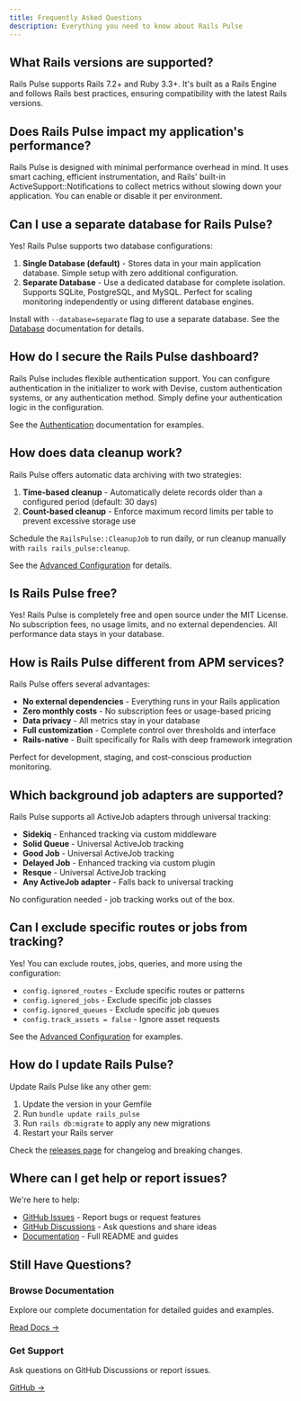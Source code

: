 ```yaml
---
title: Frequently Asked Questions
description: Everything you need to know about Rails Pulse
---
```


## What Rails versions are supported?

Rails Pulse supports Rails 7.2+ and Ruby 3.3+. It's built as a Rails Engine and follows Rails best practices, ensuring compatibility with the latest Rails versions.

## Does Rails Pulse impact my application's performance?

Rails Pulse is designed with minimal performance overhead in mind. It uses smart caching, efficient instrumentation, and Rails' built-in ActiveSupport::Notifications to collect metrics without slowing down your application. You can enable or disable it per environment.

## Can I use a separate database for Rails Pulse?

Yes! Rails Pulse supports two database configurations:

1. **Single Database (default)** - Stores data in your main application database. Simple setup with zero additional configuration.
2. **Separate Database** - Use a dedicated database for complete isolation. Supports SQLite, PostgreSQL, and MySQL. Perfect for scaling monitoring independently or using different database engines.

Install with `--database=separate` flag to use a separate database. See the [Database](/documentation/database) documentation for details.

## How do I secure the Rails Pulse dashboard?

Rails Pulse includes flexible authentication support. You can configure authentication in the initializer to work with Devise, custom authentication systems, or any authentication method. Simply define your authentication logic in the configuration.

See the [Authentication](/documentation/authentication) documentation for examples.

## How does data cleanup work?

Rails Pulse offers automatic data archiving with two strategies:

1. **Time-based cleanup** - Automatically delete records older than a configured period (default: 30 days)
2. **Count-based cleanup** - Enforce maximum record limits per table to prevent excessive storage use

Schedule the `RailsPulse::CleanupJob` to run daily, or run cleanup manually with `rails rails_pulse:cleanup`.

See the [Advanced Configuration](/documentation/advanced#data-cleanup) for details.

## Is Rails Pulse free?

Yes! Rails Pulse is completely free and open source under the MIT License. No subscription fees, no usage limits, and no external dependencies. All performance data stays in your database.

## How is Rails Pulse different from APM services?

Rails Pulse offers several advantages:

- **No external dependencies** - Everything runs in your Rails application
- **Zero monthly costs** - No subscription fees or usage-based pricing
- **Data privacy** - All metrics stay in your database
- **Full customization** - Complete control over thresholds and interface
- **Rails-native** - Built specifically for Rails with deep framework integration

Perfect for development, staging, and cost-conscious production monitoring.

## Which background job adapters are supported?

Rails Pulse supports all ActiveJob adapters through universal tracking:

- **Sidekiq** - Enhanced tracking via custom middleware
- **Solid Queue** - Universal ActiveJob tracking
- **Good Job** - Universal ActiveJob tracking
- **Delayed Job** - Enhanced tracking via custom plugin
- **Resque** - Universal ActiveJob tracking
- **Any ActiveJob adapter** - Falls back to universal tracking

No configuration needed - job tracking works out of the box.

## Can I exclude specific routes or jobs from tracking?

Yes! You can exclude routes, jobs, queries, and more using the configuration:

- `config.ignored_routes` - Exclude specific routes or patterns
- `config.ignored_jobs` - Exclude specific job classes
- `config.ignored_queues` - Exclude specific job queues
- `config.track_assets = false` - Ignore asset requests

See the [Advanced Configuration](/documentation/advanced#filtering) for examples.

## How do I update Rails Pulse?

Update Rails Pulse like any other gem:

1. Update the version in your Gemfile
2. Run `bundle update rails_pulse`
3. Run `rails db:migrate` to apply any new migrations
4. Restart your Rails server

Check the [releases page](https://github.com/railspulse/rails_pulse/releases) for changelog and breaking changes.

## Where can I get help or report issues?

We're here to help:

- [GitHub Issues](https://github.com/railspulse/rails_pulse/issues) - Report bugs or request features
- [GitHub Discussions](https://github.com/railspulse/rails_pulse/discussions) - Ask questions and share ideas
- [Documentation](https://github.com/railspulse/rails_pulse) - Full README and guides

## Still Have Questions?

### Browse Documentation

Explore our complete documentation for detailed guides and examples.

[Read Docs →](/documentation)

### Get Support

Ask questions on GitHub Discussions or report issues.

[GitHub →](https://github.com/railspulse/rails_pulse/issues)
